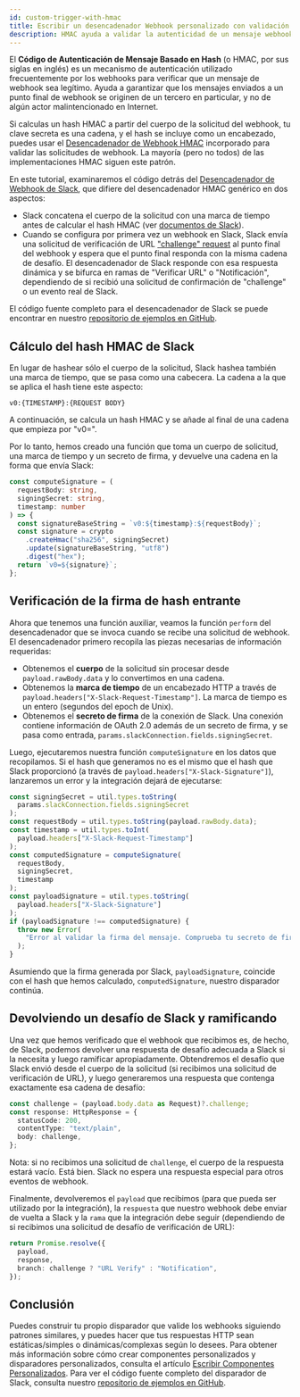 ```yaml
---
id: custom-trigger-with-hmac
title: Escribir un desencadenador Webhook personalizado con validación HMAC
description: HMAC ayuda a validar la autenticidad de un mensaje webhook. Aprende a escribir un disparador personalizado que valide los hashes HMAC automáticamente.
---
```



El **Código de Autenticación de Mensaje Basado en Hash** (o HMAC, por sus siglas en inglés) es un mecanismo de autenticación utilizado frecuentemente por los webhooks para verificar que un mensaje de webhook sea legítimo.
Ayuda a garantizar que los mensajes enviados a un punto final de webhook se originen de un tercero en particular, y no de algún actor malintencionado en Internet.

Si calculas un hash HMAC a partir del cuerpo de la solicitud del webhook, tu clave secreta es una cadena, y el hash se incluye como un encabezado, puedes usar el [Desencadenador de Webhook HMAC](components/hash.mdx#hmac-webhook-trigger) incorporado para validar las solicitudes de webhook.
La mayoría (pero no todos) de las implementaciones HMAC siguen este patrón.

En este tutorial, examinaremos el código detrás del [Desencadenador de Webhook de Slack](components/slack.mdx#webhook), que difiere del desencadenador HMAC genérico en dos aspectos:

- Slack concatena el cuerpo de la solicitud con una marca de tiempo antes de calcular el hash HMAC (ver [documentos de Slack](https://api.slack.com/authentication/verifying-requests-from-slack#verifying-requests-from-slack-using-signing-secrets__a-recipe-for-security__step-by-step-walk-through-for-validating-a-request)).
- Cuando se configura por primera vez un webhook en Slack, Slack envía una solicitud de verificación de URL ["challenge" request](https://api.slack.com/apis/connections/events-api#the-events-api__subscribing-to-event-types__events-api-request-urls__request-url-configuration--verification__url-verification-handshake) al punto final del webhook y espera que el punto final responda con la misma cadena de desafío.
  El desencadenador de Slack responde con esa respuesta dinámica y se bifurca en ramas de "Verificar URL" o "Notificación", dependiendo de si recibió una solicitud de confirmación de "challenge" o un evento real de Slack.

El código fuente completo para el desencadenador de Slack se puede encontrar en nuestro [repositorio de ejemplos en GitHub](https://github.com/-io/examples/blob/main/components/slack/src/triggers.ts).

## Cálculo del hash HMAC de Slack

En lugar de hashear sólo el cuerpo de la solicitud, Slack hashea también una marca de tiempo, que se pasa como una cabecera.
La cadena a la que se aplica el hash tiene este aspecto:

```
v0:{TIMESTAMP}:{REQUEST BODY}
```

A continuación, se calcula un hash HMAC y se añade al final de una cadena que empieza por "v0=".

Por lo tanto, hemos creado una función que toma un cuerpo de solicitud, una marca de tiempo y un secreto de firma, y devuelve una cadena en la forma que envía Slack:

```typescript title="Función auxiliar para calcular hashes Slack"
const computeSignature = (
  requestBody: string,
  signingSecret: string,
  timestamp: number
) => {
  const signatureBaseString = `v0:${timestamp}:${requestBody}`;
  const signature = crypto
    .createHmac("sha256", signingSecret)
    .update(signatureBaseString, "utf8")
    .digest("hex");
  return `v0=${signature}`;
};
```

## Verificación de la firma de hash entrante

Ahora que tenemos una función auxiliar, veamos la función `perform` del desencadenador que se invoca cuando se recibe una solicitud de webhook.
El desencadenador primero recopila las piezas necesarias de información requeridas:

- Obtenemos el **cuerpo** de la solicitud sin procesar desde `payload.rawBody.data` y lo convertimos en una cadena.
- Obtenemos la **marca de tiempo** de un encabezado HTTP a través de `payload.headers["X-Slack-Request-Timestamp"]`.
  La marca de tiempo es un entero (segundos del epoch de Unix).
- Obtenemos el **secreto de firma** de la conexión de Slack.
  Una conexión contiene información de OAuth 2.0 además de un secreto de firma, y se pasa como entrada, `params.slackConnection.fields.signingSecret`.

Luego, ejecutaremos nuestra función `computeSignature` en los datos que recopilamos.
Si el hash que generamos no es el mismo que el hash que Slack proporcionó (a través de `payload.headers["X-Slack-Signature"]`), lanzaremos un error y la integración dejará de ejecutarse:

```typescript title="Comprobar hash HMAC de Slack"
const signingSecret = util.types.toString(
  params.slackConnection.fields.signingSecret
);
const requestBody = util.types.toString(payload.rawBody.data);
const timestamp = util.types.toInt(
  payload.headers["X-Slack-Request-Timestamp"]
);
const computedSignature = computeSignature(
  requestBody,
  signingSecret,
  timestamp
);
const payloadSignature = util.types.toString(
  payload.headers["X-Slack-Signature"]
);
if (payloadSignature !== computedSignature) {
  throw new Error(
    "Error al validar la firma del mensaje. Comprueba tu secreto de firma y verifica que este mensaje procede de Slack."
  );
}
```

Asumiendo que la firma generada por Slack, `payloadSignature`, coincide con el hash que hemos calculado, `computedSignature`, nuestro disparador continúa.

## Devolviendo un desafío de Slack y ramificando

Una vez que hemos verificado que el webhook que recibimos es, de hecho, de Slack, podemos devolver una respuesta de desafío adecuada a Slack si la necesita y luego ramificar apropiadamente.
Obtendremos el desafío que Slack envió desde el cuerpo de la solicitud (si recibimos una solicitud de verificación de URL), y luego generaremos una respuesta que contenga exactamente esa cadena de desafío:

```typescript
const challenge = (payload.body.data as Request)?.challenge;
const response: HttpResponse = {
  statusCode: 200,
  contentType: "text/plain",
  body: challenge,
};
```

Nota: si no recibimos una solicitud de `challenge`, el cuerpo de la respuesta estará vacío.
Está bien.
Slack no espera una respuesta especial para otros eventos de webhook.

Finalmente, devolveremos el `payload` que recibimos (para que pueda ser utilizado por la integración), la `respuesta` que nuestro webhook debe enviar de vuelta a Slack y la `rama` que la integración debe seguir (dependiendo de si recibimos una solicitud de desafío de verificación de URL):

```typescript
return Promise.resolve({
  payload,
  response,
  branch: challenge ? "URL Verify" : "Notification",
});
```

## Conclusión

Puedes construir tu propio disparador que valide los webhooks siguiendo patrones similares, y puedes hacer que tus respuestas HTTP sean estáticas/simples o dinámicas/complexas según lo desees.
Para obtener más información sobre cómo crear componentes personalizados y disparadores personalizados, consulta el artículo [Escribir Componentes Personalizados](custom-components/writing-custom-components.mdx).
Para ver el código fuente completo del disparador de Slack, consulta nuestro [repositorio de ejemplos en GitHub](https://github.com/-io/examples/blob/main/components/slack/src/triggers.ts).